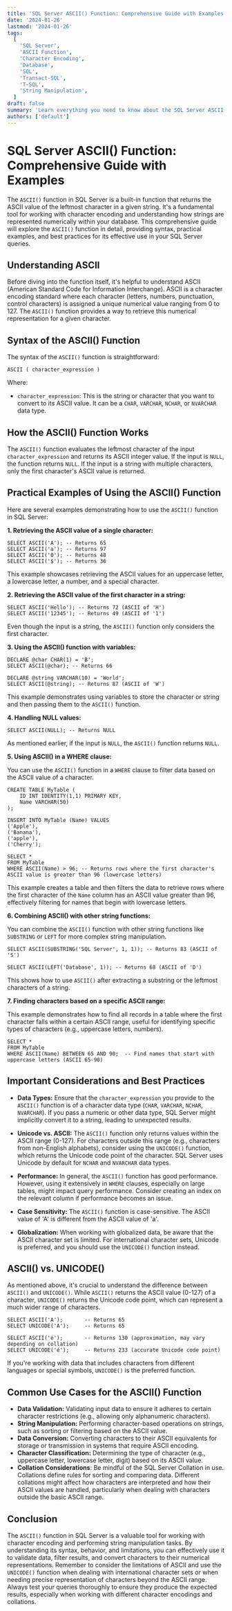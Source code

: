 ```yaml
---
title: 'SQL Server ASCII() Function: Comprehensive Guide with Examples'
date: '2024-01-26'
lastmod: '2024-01-26'
tags:
  [
    'SQL Server',
    'ASCII Function',
    'Character Encoding',
    'Database',
    'SQL',
    'Transact-SQL',
    'T-SQL',
    'String Manipulation',
  ]
draft: false
summary: 'Learn everything you need to know about the SQL Server ASCII() function. This guide covers syntax, usage, examples, and best practices for converting characters to their ASCII codes in T-SQL.'
authors: ['default']
---
```


# SQL Server ASCII() Function: Comprehensive Guide with Examples

The `ASCII()` function in SQL Server is a built-in function that returns the ASCII value of the leftmost character in a given string. It's a fundamental tool for working with character encoding and understanding how strings are represented numerically within your database. This comprehensive guide will explore the `ASCII()` function in detail, providing syntax, practical examples, and best practices for its effective use in your SQL Server queries.

## Understanding ASCII

Before diving into the function itself, it's helpful to understand ASCII (American Standard Code for Information Interchange). ASCII is a character encoding standard where each character (letters, numbers, punctuation, control characters) is assigned a unique numerical value ranging from 0 to 127. The `ASCII()` function provides a way to retrieve this numerical representation for a given character.

## Syntax of the ASCII() Function

The syntax of the `ASCII()` function is straightforward:

```plaintext
ASCII ( character_expression )
```

Where:

- `character_expression`: This is the string or character that you want to convert to its ASCII value. It can be a `CHAR`, `VARCHAR`, `NCHAR`, or `NVARCHAR` data type.

## How the ASCII() Function Works

The `ASCII()` function evaluates the leftmost character of the input `character_expression` and returns its ASCII integer value. If the input is `NULL`, the function returns `NULL`. If the input is a string with multiple characters, only the first character's ASCII value is returned.

## Practical Examples of Using the ASCII() Function

Here are several examples demonstrating how to use the `ASCII()` function in SQL Server:

**1. Retrieving the ASCII value of a single character:**

```plaintext
SELECT ASCII('A'); -- Returns 65
SELECT ASCII('a'); -- Returns 97
SELECT ASCII('0'); -- Returns 48
SELECT ASCII('$'); -- Returns 36
```

This example showcases retrieving the ASCII values for an uppercase letter, a lowercase letter, a number, and a special character.

**2. Retrieving the ASCII value of the first character in a string:**

```plaintext
SELECT ASCII('Hello'); -- Returns 72 (ASCII of 'H')
SELECT ASCII('12345'); -- Returns 49 (ASCII of '1')
```

Even though the input is a string, the `ASCII()` function only considers the first character.

**3. Using the ASCII() function with variables:**

```plaintext
DECLARE @char CHAR(1) = 'B';
SELECT ASCII(@char); -- Returns 66

DECLARE @string VARCHAR(10) = 'World';
SELECT ASCII(@string); -- Returns 87 (ASCII of 'W')
```

This example demonstrates using variables to store the character or string and then passing them to the `ASCII()` function.

**4. Handling NULL values:**

```plaintext
SELECT ASCII(NULL); -- Returns NULL
```

As mentioned earlier, if the input is `NULL`, the `ASCII()` function returns `NULL`.

**5. Using ASCII() in a WHERE clause:**

You can use the `ASCII()` function in a `WHERE` clause to filter data based on the ASCII value of a character.

```plaintext
CREATE TABLE MyTable (
    ID INT IDENTITY(1,1) PRIMARY KEY,
    Name VARCHAR(50)
);

INSERT INTO MyTable (Name) VALUES
('Apple'),
('Banana'),
('apple'),
('Cherry');

SELECT *
FROM MyTable
WHERE ASCII(Name) > 96; -- Returns rows where the first character's ASCII value is greater than 96 (lowercase letters)
```

This example creates a table and then filters the data to retrieve rows where the first character of the `Name` column has an ASCII value greater than 96, effectively filtering for names that begin with lowercase letters.

**6. Combining ASCII() with other string functions:**

You can combine the `ASCII()` function with other string functions like `SUBSTRING` or `LEFT` for more complex string manipulation.

```plaintext
SELECT ASCII(SUBSTRING('SQL Server', 1, 1)); -- Returns 83 (ASCII of 'S')

SELECT ASCII(LEFT('Database', 1)); -- Returns 68 (ASCII of 'D')
```

This shows how to use `ASCII()` after extracting a substring or the leftmost characters of a string.

**7. Finding characters based on a specific ASCII range:**

This example demonstrates how to find all records in a table where the first character falls within a certain ASCII range, useful for identifying specific types of characters (e.g., uppercase letters, numbers).

```plaintext
SELECT *
FROM MyTable
WHERE ASCII(Name) BETWEEN 65 AND 90;  -- Find names that start with uppercase letters (ASCII 65-90)
```

## Important Considerations and Best Practices

- **Data Types:** Ensure that the `character_expression` you provide to the `ASCII()` function is of a character data type (`CHAR`, `VARCHAR`, `NCHAR`, `NVARCHAR`). If you pass a numeric or other data type, SQL Server might implicitly convert it to a string, leading to unexpected results.

- **Unicode vs. ASCII:** The `ASCII()` function only returns values within the ASCII range (0-127). For characters outside this range (e.g., characters from non-English alphabets), consider using the `UNICODE()` function, which returns the Unicode code point of the character. SQL Server uses Unicode by default for `NCHAR` and `NVARCHAR` data types.

- **Performance:** In general, the `ASCII()` function has good performance. However, using it extensively in `WHERE` clauses, especially on large tables, might impact query performance. Consider creating an index on the relevant column if performance becomes an issue.

- **Case Sensitivity:** The `ASCII()` function is case-sensitive. The ASCII value of 'A' is different from the ASCII value of 'a'.

- **Globalization:** When working with globalized data, be aware that the ASCII character set is limited. For international character sets, Unicode is preferred, and you should use the `UNICODE()` function instead.

## ASCII() vs. UNICODE()

As mentioned above, it's crucial to understand the difference between `ASCII()` and `UNICODE()`. While `ASCII()` returns the ASCII value (0-127) of a character, `UNICODE()` returns the Unicode code point, which can represent a much wider range of characters.

```plaintext
SELECT ASCII('A');       -- Returns 65
SELECT UNICODE('A');     -- Returns 65

SELECT ASCII('é');       -- Returns 130 (approximation, may vary depending on collation)
SELECT UNICODE('é');     -- Returns 233 (accurate Unicode code point)
```

If you're working with data that includes characters from different languages or special symbols, `UNICODE()` is the preferred function.

## Common Use Cases for the ASCII() Function

- **Data Validation:** Validating input data to ensure it adheres to certain character restrictions (e.g., allowing only alphanumeric characters).
- **String Manipulation:** Performing character-based operations on strings, such as sorting or filtering based on the ASCII value.
- **Data Conversion:** Converting characters to their ASCII equivalents for storage or transmission in systems that require ASCII encoding.
- **Character Classification:** Determining the type of character (e.g., uppercase letter, lowercase letter, digit) based on its ASCII value.
- **Collation Considerations**: Be mindful of the SQL Server Collation in use. Collations define rules for sorting and comparing data. Different collations might affect how characters are interpreted and how their ASCII values are handled, particularly when dealing with characters outside the basic ASCII range.

## Conclusion

The `ASCII()` function in SQL Server is a valuable tool for working with character encoding and performing string manipulation tasks. By understanding its syntax, behavior, and limitations, you can effectively use it to validate data, filter results, and convert characters to their numerical representations. Remember to consider the limitations of ASCII and use the `UNICODE()` function when dealing with international character sets or when needing precise representation of characters beyond the ASCII range. Always test your queries thoroughly to ensure they produce the expected results, especially when working with different character encodings and collations.
